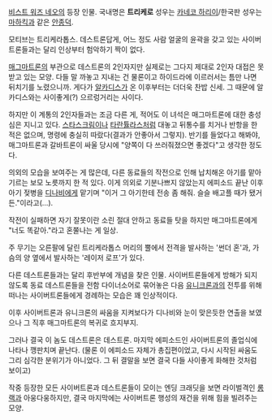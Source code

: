 [[비스트 워즈 네오]]의 등장 인물. 국내명은 '''트리케로'''
성우는 [[카네코 하리이]]/한국판 성우는 [[마하킥]]과 같은 [[안종덕]].

모티브는 트리케라톱스. 데스트론답게, 어느 정도 사람 얼굴의 윤곽을 갖고 있는 사이버트론들과는 달리 인상부터 험악하기 짝이 없다.

[[매그마트론]]의 부관으로 데스트론의 2인자지만 실제로는 그다지 제대로 2인자 대접은 못받고 있는 모양. 다들 말 까놓고 지내는 건 물론이고 하이드라에 이르러서는 틈만 나면 뒤치기를 노렸으니까. 게다가 [[알카디스]]가 온 이후부터는 더더욱 찬밥 신세. 그 때문에 알카디스와는 사이좋게(?) 으르렁거리는 사이다.

하지만 이 계통의 2인자들과는 조금 다른 게, 적어도 이 녀석은 매그마트론에 대한 충성심은 지니고 있다. [[스타스크림]]이나 [[타란튤라스]]처럼 대놓고 뒤통수를 치거나 반항을 한 적은 없으며, 명령에 충실히 따랐다(결과가 안좋아서 그렇지). 반기를 들었다고 해봐야, 매그마트론과 갈바트론이 싸울 당시에 "양쪽이 다 쓰러줘졌으면 좋겠다"고 생각한 정도다.

의외의 모습을 보여주는 게 많은데, 다른 동료들의 작전으로 인해 납치해온 아기를 맡아기르는 보모 노릇까지 한 적 있다. 이게 의외로 기분나쁘지 않았는지 에피소드 끝난 이후 아기 젖병을 [[디나비]]에게 맡기며 "이거 그 아기한테 전송 좀 해줘. 슬슬 배고플 때가 됐거든."이라고(…).

작전이 실패하면 자기 잘못이란 소린 절대 안하고 동료들 탓을 하지만 매그마트론에게 "너도 똑같아."라고 혼쭐나는 게 일상.

주 무기는 오른팔에 달린 트리케라톱스 머리의 뿔에서 전격을 발사하는 '썬더 혼'과, 가슴의 양 옆에서 발사하는 '레이저 로프'가 있다.

다른 데스트론들과는 달리 후반부에 개념을 찾은 인물. 사이버트론들에게 방해가 되지 않도록 동료 데스트론들을 전함 다이너소어로 묶어놓은 다음 [[유니크론]]과의 전투를 위해 떠나는 사이버트론들에게 경례하는 모습은 꽤 인상적이다.

이후 사이버트론과 유니크론의 싸움을 지켜보다가 디나비와 눈이 맞은듯한 연출을 보였으나 그 직후 매그마트론의 복귀로 흐지부지.







그러나 결국 이 놈도 데스트론은 데스트론. 마지막 에피소드인 사이버트론의 졸업식에 나타나 깽판치며 끝난다.
(물론 이 에피소드 자체가 총집편이었고, 다시 시작된 싸움도 그리 심각한 분위기가 아니었다. 그 뒤 결말을 보면 결국 다들 사이좋게 화해한 것처럼 보이고)


작중 등장한 모든 사이버트론과 데스트론들이 모이는 엔딩 크래딧을 보면 라이벌격인 [[롱랙]]과 아웅다웅하지만, 결국 마지막에는 사이버트론 행성의 재건을 위해 힘을 빌려주는 모양.
